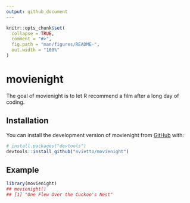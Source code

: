 ```yaml
---
output: github_document
---
```


<!-- README.md is generated from README.Rmd. Please edit that file -->

```r
knitr::opts_chunk$set(
  collapse = TRUE,
  comment = "#>",
  fig.path = "man/figures/README-",
  out.width = "100%"
)
```

# movienight

<!-- badges: start -->
<!-- badges: end -->

The goal of movienight is to let R recommend a film after a long day of coding. 

## Installation

You can install the development version of movienight from [GitHub](https://github.com/) with:

``` r
# install.packages("devtools")
devtools::install_github("nvietto/movienight")
```

## Example

```r
library(movienight)
## movienight()
## [1] "One Flew Over the Cuckoo's Nest"
```


